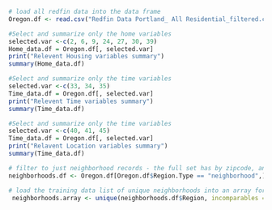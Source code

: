 
```{r}


# load all redfin data into the data frame
Oregon.df <- read.csv("Redfin Data Portland_ All Residential_filtered.csv")

#Select and summarize only the home variables
selected.var <-c(2, 6, 9, 24, 27, 30, 39)
Home_data.df = Oregon.df[, selected.var]
print("Relevent Housing variables summary")
summary(Home_data.df)

#Select and summarize only the time variables 
selected.var <-c(33, 34, 35)
Time_data.df = Oregon.df[, selected.var]
print("Relevent Time variables summary")
summary(Time_data.df)

#Select and summarize only the time variables 
selected.var <-c(40, 41, 45)
Time_data.df = Oregon.df[, selected.var]
print("Relavent Location variables summary")
summary(Time_data.df)
```

```{r}
# filter to just neighborhood records - the full set has by zipcode, and other breakdowns we don't care about
neighborhoods.df <- Oregon.df[Oregon.df$Region.Type == "neighborhood",]
```

```{r}

# load the training data list of unique neighborhoods into an array for iteration
 neighborhoods.array <- unique(neighborhoods.df$Region, incomparables = FALSE)
```
